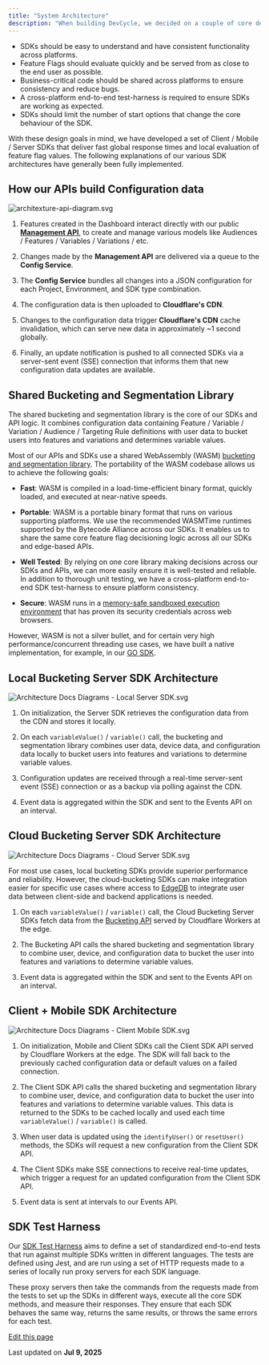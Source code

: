 ```yaml
---
title: "System Architecture"
description: "When building DevCycle, we decided on a couple of core design goals from our experience of building global services and SDKs:"
---
```


* SDKs should be easy to understand and have consistent functionality across platforms.
* Feature Flags should evaluate quickly and be served from as close to the end user as possible.
* Business-critical code should be shared across platforms to ensure consistency and reduce bugs.
* A cross-platform end-to-end test-harness is required to ensure SDKs are working as expected.
* SDKs should limit the number of start options that change the core behaviour of the SDK.

With these design goals in mind, we have developed a set of Client / Mobile / Server SDKs that deliver fast global response times and local evaluation of feature flag values. The following explanations of our various SDK architectures have generally been fully implemented.

## How our APIs build Configuration data[​](#how-our-apis-build-configuration-data "Direct link to How our APIs build Configuration data")

![architexture-api-diagram.svg](/images/essentials/assets/images/architexture-api-diagram-e3284e059bd67b1ff7185fe7ed3215e8.svg)

1. Features created in the Dashboard interact directly with our public **[Management API](/management-api/)**, to create and manage various models like Audiences / Features / Variables / Variations / etc.

2. Changes made by the **Management API** are delivered via a queue to the **Config Service**.

3. The **Config Service** bundles all changes into a JSON configuration for each Project, Environment, and SDK type combination.

4. The configuration data is then uploaded to **Cloudflare's CDN**.

5. Changes to the configuration data trigger **Cloudflare's CDN** cache invalidation, which can serve new data in approximately \~1 second globally.

6. Finally, an update notification is pushed to all connected SDKs via a server-sent event (SSE) connection that informs them that new configuration data updates are available.

## Shared Bucketing and Segmentation Library[​](#shared-bucketing-and-segmentation-library "Direct link to Shared Bucketing and Segmentation Library")

The shared bucketing and segmentation library is the core of our SDKs and API logic. It combines configuration data containing Feature / Variable / Variation / Audience / Targeting Rule definitions with user data to bucket users into features and variations and determines variable values.

Most of our APIs and SDKs use a shared WebAssembly (WASM) [bucketing and segmentation library](https://github.com/DevCycleHQ/js-sdks/tree/main/lib/shared/bucketing-assembly-script). The portability of the WASM codebase allows us to achieve the following goals:

* **Fast**: WASM is compiled in a load-time-efficient binary format, quickly loaded, and executed at near-native speeds.

* **Portable**: WASM is a portable binary format that runs on various supporting platforms. We use the recommended WASMTime runtimes supported by the Bytecode Alliance across our SDKs. It enables us to share the same core feature flag decisioning logic across all our SDKs and edge-based APIs.

* **Well Tested**: By relying on one core library making decisions across our SDKs and APIs, we can more easily ensure it is well-tested and reliable. In addition to thorough unit testing, we have a cross-platform end-to-end SDK test-harness to ensure platform consistency.

* **Secure**: WASM runs in a [memory-safe sandboxed execution environment](https://webassembly.org/docs/security/) that has proven its security credentials across web browsers.

However, WASM is not a silver bullet, and for certain very high performance/concurrent threading use cases, we have built a native implementation, for example, in our [GO SDK](https://github.com/DevCycleHQ/go-server-sdk).

## Local Bucketing Server SDK Architecture[​](#local-bucketing-server-sdk-architecture "Direct link to Local Bucketing Server SDK Architecture")

![Architecture Docs Diagrams - Local Server SDK.svg](/images/essentials/assets/images/architecture-docs-diagrams-local-server-sdk-1439cac283fb3761791548b30222ea06.svg)

1. On initialization, the Server SDK retrieves the configuration data from the CDN and stores it locally.

2. On each `variableValue()` / `variable()` call, the bucketing and segmentation library combines user data, device data, and configuration data locally to bucket users into features and variations to determine variable values.

3. Configuration updates are received through a real-time server-sent event (SSE) connection or as a backup via polling against the CDN.

4. Event data is aggregated within the SDK and sent to the Events API on an interval.

## Cloud Bucketing Server SDK Architecture[​](#cloud-bucketing-server-sdk-architecture "Direct link to Cloud Bucketing Server SDK Architecture")

![Architecture Docs Diagrams - Cloud Server SDK.svg](/images/essentials/assets/images/architecture-docs-diagrams-cloud-server-sdk-2943319d5e62e2b8e18fd5920564a4c2.svg)

For most use cases, local bucketing SDKs provide superior performance and reliability. However, the cloud-bucketing SDKs can make integration easier for specific use cases where access to [EdgeDB](/platform/feature-flags/targeting/edgedb) to integrate user data between client-side and backend applications is needed.

1. On each `variableValue()` / `variable()` call, the Cloud Bucketing Server SDKs fetch data from the [Bucketing API](/bucketing-api/) served by Cloudflare Workers at the edge.

2. The Bucketing API calls the shared bucketing and segmentation library to combine user, device, and configuration data to bucket the user into features and variations to determine variable values.

3. Event data is aggregated within the SDK and sent to the Events API on an interval.

## Client + Mobile SDK Architecture[​](#client--mobile-sdk-architecture "Direct link to Client + Mobile SDK Architecture")

![Architecture Docs Diagrams - Client Mobile SDK.svg](/images/essentials/assets/images/architecture-docs-diagrams-client-mobile-sdk-d70c13888280069a2814bb355fc524b6.svg)

1. On initialization, Mobile and Client SDKs call the Client SDK API served by Cloudflare Workers at the edge. The SDK will fall back to the previously cached configuration data or default values on a failed connection.

2. The Client SDK API calls the shared bucketing and segmentation library to combine user, device, and configuration data to bucket the user into features and variations to determine variable values. This data is returned to the SDKs to be cached locally and used each time `variableValue()` / `variable()` is called.

3. When user data is updated using the `identifyUser()` or `resetUser()` methods, the SDKs will request a new configuration from the Client SDK API.

4. The Client SDKs make SSE connections to receive real-time updates, which trigger a request for an updated configuration from the Client SDK API.

5. Event data is sent at intervals to our Events API.

## SDK Test Harness[​](#sdk-test-harness "Direct link to SDK Test Harness")

Our [SDK Test Harness](https://github.com/DevCycleHQ/test-harness) aims to define a set of standardized end-to-end tests that run against multiple SDKs written in different languages. The tests are defined using Jest, and are run using a set of HTTP requests made to a series of locally run proxy servers for each SDK language.

These proxy servers then take the commands from the requests made from the tests to set up the SDKs in different ways, execute all the core SDK methods, and measure their responses. They ensure that each SDK behaves the same way, returns the same results, or throws the same errors for each test.

[Edit this page](https://github.com/devcyclehq/devcycle-docs/edit/main/docs/essentials/architecture.md)

Last updated on **Jul 9, 2025**
